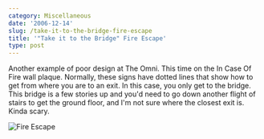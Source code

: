 ```yaml
---
category: Miscellaneous
date: '2006-12-14'
slug: /take-it-to-the-bridge-fire-escape
title: '"Take it to the Bridge" Fire Escape'
type: post
---
```



Another example of poor design at The Omni. This time on the In Case Of Fire wall plaque. Normally, these signs have dotted lines that show how to get from where you are to an exit. In this case, you only get to the bridge. This bridge is a few stories up and you'd need to go down another flight of stairs to get the ground floor, and I'm not sure where the closest exit is. Kinda scary.

![Fire Escape](/blog/wp-content/uploads/img_0306.jpg)